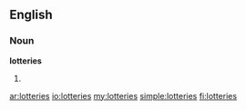 ==English==

===Noun===
'''lotteries'''

# {{plural of|[[lottery]]}}

[[ar:lotteries]]
[[io:lotteries]]
[[my:lotteries]]
[[simple:lotteries]]
[[fi:lotteries]]